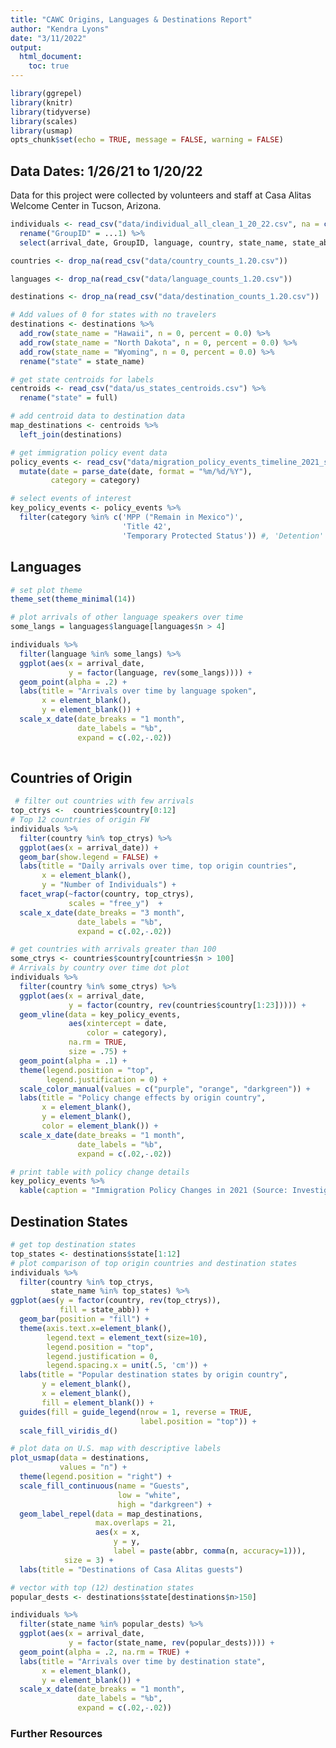 ```yaml
---
title: "CAWC Origins, Languages & Destinations Report"
author: "Kendra Lyons"
date: "3/11/2022"
output: 
  html_document:
    toc: true
---
```


```r
library(ggrepel)
library(knitr)
library(tidyverse)
library(scales)
library(usmap)
opts_chunk$set(echo = TRUE, message = FALSE, warning = FALSE)
```

## Data Dates: 1/26/21 to 1/20/22

Data for this project were collected by volunteers and staff at Casa Alitas Welcome Center in Tucson, Arizona. 

```r

individuals <- read_csv("data/individual_all_clean_1_20_22.csv", na = c("", "NA")) %>% 
  rename("GroupID" = ...1) %>%
  select(arrival_date, GroupID, language, country, state_name, state_abb)

countries <- drop_na(read_csv("data/country_counts_1.20.csv"))

languages <- drop_na(read_csv("data/language_counts_1.20.csv"))

destinations <- drop_na(read_csv("data/destination_counts_1.20.csv"))

# Add values of 0 for states with no travelers
destinations <- destinations %>%
  add_row(state_name = "Hawaii", n = 0, percent = 0.0) %>%
  add_row(state_name = "North Dakota", n = 0, percent = 0.0) %>%
  add_row(state_name = "Wyoming", n = 0, percent = 0.0) %>%
  rename("state" = state_name)

# get state centroids for labels
centroids <- read_csv("data/us_states_centroids.csv") %>%
  rename("state" = full)

# add centroid data to destination data 
map_destinations <- centroids %>%
  left_join(destinations)

# get immigration policy event data 
policy_events <- read_csv("data/migration_policy_events_timeline_2021_selected.csv", skip = 2) %>%
  mutate(date = parse_date(date, format = "%m/%d/%Y"),
         category = category)

# select events of interest
key_policy_events <- policy_events %>%
  filter(category %in% c('MPP ("Remain in Mexico")', 
                         'Title 42', 
                         'Temporary Protected Status')) #, 'Detention'

```

## Languages

```r
# set plot theme
theme_set(theme_minimal(14))

# plot arrivals of other language speakers over time
some_langs = languages$language[languages$n > 4]

individuals %>%
  filter(language %in% some_langs) %>%
  ggplot(aes(x = arrival_date, 
             y = factor(language, rev(some_langs)))) +
  geom_point(alpha = .2) +
  labs(title = "Arrivals over time by language spoken",
       x = element_blank(), 
       y = element_blank()) +
  scale_x_date(date_breaks = "1 month", 
               date_labels = "%b",
               expand = c(.02,-.02)) 
  
```

## Countries of Origin

```r
 # filter out countries with few arrivals
top_ctrys <-  countries$country[0:12]
# Top 12 countries of origin FW 
individuals %>%
  filter(country %in% top_ctrys) %>%
  ggplot(aes(x = arrival_date)) +
  geom_bar(show.legend = FALSE) +
  labs(title = "Daily arrivals over time, top origin countries", 
       x = element_blank(), 
       y = "Number of Individuals") + 
  facet_wrap(~factor(country, top_ctrys), 
             scales = "free_y")  +
  scale_x_date(date_breaks = "3 month", 
               date_labels = "%b",
               expand = c(.02,-.02))
```

```r
# get countries with arrivals greater than 100
some_ctrys <- countries$country[countries$n > 100]
# Arrivals by country over time dot plot
individuals %>%
  filter(country %in% some_ctrys) %>%
  ggplot(aes(x = arrival_date, 
             y = factor(country, rev(countries$country[1:23])))) +
  geom_vline(data = key_policy_events, 
             aes(xintercept = date, 
                 color = category),
             na.rm = TRUE,
             size = .75) +
  geom_point(alpha = .1) +
  theme(legend.position = "top", 
        legend.justification = 0) +
  scale_color_manual(values = c("purple", "orange", "darkgreen")) +
  labs(title = "Policy change effects by origin country",
       x = element_blank(), 
       y = element_blank(),
       color = element_blank()) +
  scale_x_date(date_breaks = "1 month", 
               date_labels = "%b",
               expand = c(.02,-.02)) 

# print table with policy change details
key_policy_events %>%
  kable(caption = "Immigration Policy Changes in 2021 (Source: Investigative Reporting Workshop)")

```

## Destination States

```r
# get top destination states
top_states <- destinations$state[1:12]
# plot comparison of top origin countries and destination states
individuals %>%
  filter(country %in% top_ctrys,
         state_name %in% top_states) %>%
ggplot(aes(y = factor(country, rev(top_ctrys)), 
           fill = state_abb)) +
  geom_bar(position = "fill") +
  theme(axis.text.x=element_blank(),
        legend.text = element_text(size=10),
        legend.position = "top",
        legend.justification = 0,
        legend.spacing.x = unit(.5, 'cm')) +
  labs(title = "Popular destination states by origin country", 
       y = element_blank(), 
       x = element_blank(), 
       fill = element_blank()) +
  guides(fill = guide_legend(nrow = 1, reverse = TRUE, 
                             label.position = "top")) +
  scale_fill_viridis_d()

```

```r
# plot data on U.S. map with descriptive labels
plot_usmap(data = destinations, 
           values = "n") +
  theme(legend.position = "right") +
  scale_fill_continuous(name = "Guests",
                        low = "white", 
                        high = "darkgreen") +
  geom_label_repel(data = map_destinations, 
                   max.overlaps = 21,
                   aes(x = x,
                       y = y,
                       label = paste(abbr, comma(n, accuracy=1))),
            size = 3) +
  labs(title = "Destinations of Casa Alitas guests")

```

```r
# vector with top (12) destination states
popular_dests <- destinations$state[destinations$n>150]

individuals %>% 
  filter(state_name %in% popular_dests) %>%
  ggplot(aes(x = arrival_date, 
             y = factor(state_name, rev(popular_dests)))) +
  geom_point(alpha = .2, na.rm = TRUE) +
  labs(title = "Arrivals over time by destination state",
       x = element_blank(), 
       y = element_blank()) +
  scale_x_date(date_breaks = "1 month", 
               date_labels = "%b",
               expand = c(.02,-.02))
```


### Further Resources



